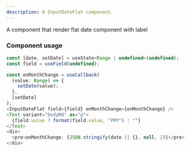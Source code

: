 ```yaml
---
description: A InputDateFlat component.
---
```


A component that render flat date component with label

### Component usage

```js
const [date, setDate] = useState<Range | undefined>(undefined);
const field = useField(undefined);

const onMonthChange = useCallback(
  (value: Range) => {
    setDate(value);
  },
  [setDate]
);
<InputDateFlat field={field} onMonthChange={onMonthChange} />
<Text variant="bodyMd" as="p">
  {field.value ? format(field.value, "PPP") : ""}
</Text>
<div>
  <pre>onMonthChange: {JSON.stringify(date || {}, null, 2)}</pre>
</div>
```
